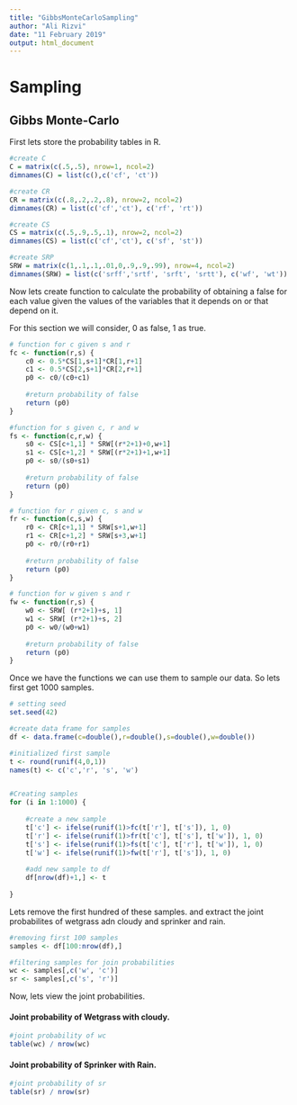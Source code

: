 ---
title: "GibbsMonteCarloSampling"
author: "Ali Rizvi"
date: "11 February 2019"
output: html_document
---


# Sampling 

## Gibbs Monte-Carlo 

First lets store the probability tables in R. 

```{r}
#create C
C = matrix(c(.5,.5), nrow=1, ncol=2) 
dimnames(C) = list(c(),c('cf', 'ct'))

#create CR
CR = matrix(c(.8,.2,.2,.8), nrow=2, ncol=2) 
dimnames(CR) = list(c('cf','ct'), c('rf', 'rt'))

#create CS
CS = matrix(c(.5,.9,.5,.1), nrow=2, ncol=2) 
dimnames(CS) = list(c('cf','ct'), c('sf', 'st'))

#create SRP
SRW = matrix(c(1,.1,.1,.01,0,.9,.9,.99), nrow=4, ncol=2) 
dimnames(SRW) = list(c('srff','srtf', 'srft', 'srtt'), c('wf', 'wt'))
```

Now lets create function to calculate the probability of obtaining a false for each value given the values of the variables that it depends on or that depend on it. 

For this section we will consider, 0 as false, 1 as true.


```{r}
# function for c given s and r
fc <- function(r,s) {
    c0 <- 0.5*CS[1,s+1]*CR[1,r+1]
    c1 <- 0.5*CS[2,s+1]*CR[2,r+1]
    p0 <- c0/(c0+c1)
    
    #return probability of false
    return (p0)
}

#function for s given c, r and w
fs <- function(c,r,w) {
    s0 <- CS[c+1,1] * SRW[(r*2+1)+0,w+1]
    s1 <- CS[c+1,2] * SRW[(r*2+1)+1,w+1]
    p0 <- s0/(s0+s1)
    
    #return probability of false
    return (p0)
}

# function for r given c, s and w
fr <- function(c,s,w) {
    r0 <- CR[c+1,1] * SRW[s+1,w+1]
    r1 <- CR[c+1,2] * SRW[s+3,w+1]
    p0 <- r0/(r0+r1)
    
    #return probability of false
    return (p0)
}

# function for w given s and r
fw <- function(r,s) {
    w0 <- SRW[ (r*2+1)+s, 1]
    w1 <- SRW[ (r*2+1)+s, 2]
    p0 <- w0/(w0+w1)
    
    #return probability of false
    return (p0)
}
```

Once we have the functions we can use them to sample our data. So lets first get 1000 samples.

```{r}
# setting seed
set.seed(42)

#create data frame for samples
df <- data.frame(c=double(),r=double(),s=double(),w=double())

#initialized first sample
t <- round(runif(4,0,1))
names(t) <- c('c','r', 's', 'w')


#Creating samples
for (i in 1:1000) {
    
    #create a new sample
    t['c'] <- ifelse(runif(1)>fc(t['r'], t['s']), 1, 0)
    t['r'] <- ifelse(runif(1)>fr(t['c'], t['s'], t['w']), 1, 0)
    t['s'] <- ifelse(runif(1)>fs(t['c'], t['r'], t['w']), 1, 0)
    t['w'] <- ifelse(runif(1)>fw(t['r'], t['s']), 1, 0)
    
    #add new sample to df
    df[nrow(df)+1,] <- t
    
}
```

Lets remove the first hundred of these samples. and extract the joint probabilites of wetgrass adn cloudy and sprinker and rain. 

```{r}
#removing first 100 samples
samples <- df[100:nrow(df),]

#filtering samples for join probabilities
wc <- samples[,c('w', 'c')]
sr <- samples[,c('s', 'r')]
```

Now, lets view the joint probabilities. 

#### Joint probability of Wetgrass with cloudy.

```{r}
#joint probability of wc
table(wc) / nrow(wc)
```

#### Joint probability of Sprinker with Rain.

```{r}
#joint probability of sr
table(sr) / nrow(sr)
```